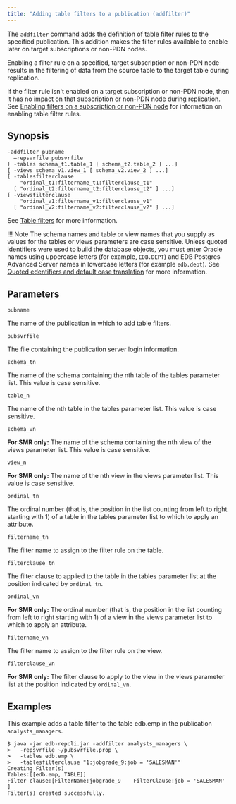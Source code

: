 ```yaml
---
title: "Adding table filters to a publication (addfilter)"
---
```


<div id="adding_tablefilters_to_publication" class="registered_link"></div>

The `addfilter` command adds the definition of table filter rules to the specified publication. This addition makes the filter rules available to enable later on target subscriptions or non-PDN nodes.

Enabling a filter rule on a specified, target subscription or non-PDN node results in the filtering of data from the source table to the target table during replication.

If the filter rule isn't enabled on a target subscription or non-PDN node, then it has no impact on that subscription or non-PDN node during replication. See [Enabling filters on a subscription or non-PDN node](38_enable_filters_on_subscription_or_non_pdn_node/#enable_filters_on_subscription_or_non_pdn_node) for information on enabling table filter rules.

## Synopsis

```text
-addfilter pubname
  –repsvrfile pubsvrfile
[ -tables schema_t1.table_1 [ schema_t2.table_2 ] ...]
[ -views schema_v1.view_1 [ schema_v2.view_2 ] ...]
[ -tablesfilterclause
    "ordinal_t1:filtername_t1:filterclause_t1"
  [ "ordinal_t2:filtername_t2:filterclause_t2" ] ...]
[ -viewsfilterclause
    "ordinal_v1:filtername_v1:filterclause_v1"
  [ "ordinal_v2:filtername_v2:filterclause_v2" ] ...]
```

See [Table filters](../../02_overview/02_replication_concepts_and_definitions/13_table_filters/#table_filters) for more information.

!!! Note
    The schema names and table or view names that you supply as values for the tables or views parameters are case sensitive. Unless quoted identifiers were used to build the database objects, you must enter Oracle names using uppercase letters (for example, `EDB.DEPT`) and EDB Postgres Advanced Server names in lowercase letters (for example `edb.dept`). See [Quoted edentifiers and default case translation](../../10_appendix/04_miscellaneous_xdb_processing_topics/05_quoted_identifiers/#quoted_identifiers) for more information.

## Parameters

`pubname`

The name of the publication in which to add table filters.

`pubsvrfile`

The file containing the publication server login information.

`schema_tn`

The name of the schema containing the nth table of the tables parameter list. This value is case sensitive.

`table_n`

The name of the nth table in the tables parameter list. This value is case sensitive.

`schema_vn`

**For SMR only:** The name of the schema containing the nth view of the views parameter list. This value is case sensitive.

`view_n`

**For SMR only:** The name of the nth view in the views parameter list. This value is case sensitive.

`ordinal_tn`

The ordinal number (that is, the position in the list counting from left to right starting with 1) of a table in the tables parameter list to which to apply an attribute.

`filtername_tn`

The filter name to assign to the filter rule on the table.

`filterclause_tn`

The filter clause to applied to the table in the tables parameter list at the position indicated by `ordinal_tn`.

`ordinal_vn`

**For SMR only:** The ordinal number (that is, the position in the list counting from left to right starting with 1) of a view in the views parameter list to which to apply an attribute.

`filtername_vn`

The filter name to assign to the filter rule on the view.

`filterclause_vn`

**For SMR only:** The filter clause to apply to the view in the views parameter list at the position indicated by `ordinal_vn`.

## Examples

This example adds a table filter to the table edb.emp in the publication `analysts_managers`.

```text
$ java -jar edb-repcli.jar -addfilter analysts_managers \
>   -repsvrfile ~/pubsvrfile.prop \
>   -tables edb.emp \
>   -tablesfilterclause "1:jobgrade_9:job = 'SALESMAN'"
Creating Filter(s)
Tables:[[edb.emp, TABLE]]
Filter clause:[FilterName:jobgrade_9    FilterClause:job = 'SALESMAN'   ]
Filter(s) created successfully.
```
